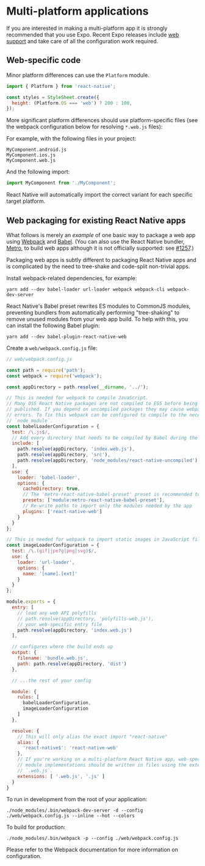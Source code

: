 
<Meta title="Guides|Multi-platform" />

# Multi-platform applications

If you are interested in making a multi-platform app it is strongly recommended
that you use Expo. Recent Expo releases include [web
support](https://docs.expo.io/versions/v35.0.0/guides/running-in-the-browser/)
and take care of all the configuration work required.

## Web-specific code

Minor platform differences can use the `Platform` module.

```js
import { Platform } from 'react-native';

const styles = StyleSheet.create({
  height: (Platform.OS === 'web') ? 200 : 100,
});
```

More significant platform differences should use platform-specific files (see
the webpack configuration below for resolving `*.web.js` files):

For example, with the following files in your project:

```
MyComponent.android.js
MyComponent.ios.js
MyComponent.web.js
```

And the following import:

```js
import MyComponent from './MyComponent';
```

React Native will automatically import the correct variant for each specific
target platform.

## Web packaging for existing React Native apps

What follows is merely an _example_ of one basic way to package a web app using
[Webpack](https://webpack.js.org) and [Babel](https://babeljs.io/). (You can
also use the React Native bundler, [Metro](https://github.com/facebook/metro),
to build web apps although it is not officially supported: see
[#1257](https://github.com/necolas/react-native-web/issues/1257#issuecomment-541443684).)

Packaging web apps is subtly different to packaging React Native apps and is
complicated by the need to tree-shake and code-split non-trivial apps.

Install webpack-related dependencies, for example:

```
yarn add --dev babel-loader url-loader webpack webpack-cli webpack-dev-server
```

React Native's Babel preset rewrites ES modules to CommonJS modules, preventing
bundlers from automatically performing "tree-shaking" to remove unused modules
from your web app build. To help with this, you can install the following Babel
plugin:

```
yarn add --dev babel-plugin-react-native-web
```

Create a `web/webpack.config.js` file:

```js
// web/webpack.config.js

const path = require('path');
const webpack = require('webpack');

const appDirectory = path.resolve(__dirname, '../');

// This is needed for webpack to compile JavaScript.
// Many OSS React Native packages are not compiled to ES5 before being
// published. If you depend on uncompiled packages they may cause webpack build
// errors. To fix this webpack can be configured to compile to the necessary
// `node_module`.
const babelLoaderConfiguration = {
  test: /\.js$/,
  // Add every directory that needs to be compiled by Babel during the build.
  include: [
    path.resolve(appDirectory, 'index.web.js'),
    path.resolve(appDirectory, 'src'),
    path.resolve(appDirectory, 'node_modules/react-native-uncompiled')
  ],
  use: {
    loader: 'babel-loader',
    options: {
      cacheDirectory: true,
      // The 'metro-react-native-babel-preset' preset is recommended to match React Native's packager
      presets: ['module:metro-react-native-babel-preset'],
      // Re-write paths to import only the modules needed by the app
      plugins: ['react-native-web']
    }
  }
};

// This is needed for webpack to import static images in JavaScript files.
const imageLoaderConfiguration = {
  test: /\.(gif|jpe?g|png|svg)$/,
  use: {
    loader: 'url-loader',
    options: {
      name: '[name].[ext]'
    }
  }
};

module.exports = {
  entry: [
    // load any web API polyfills
    // path.resolve(appDirectory, 'polyfills-web.js'),
    // your web-specific entry file
    path.resolve(appDirectory, 'index.web.js')
  ],

  // configures where the build ends up
  output: {
    filename: 'bundle.web.js',
    path: path.resolve(appDirectory, 'dist')
  },

  // ...the rest of your config

  module: {
    rules: [
      babelLoaderConfiguration,
      imageLoaderConfiguration
    ]
  },

  resolve: {
    // This will only alias the exact import "react-native"
    alias: {
      'react-native$': 'react-native-web'
    },
    // If you're working on a multi-platform React Native app, web-specific
    // module implementations should be written in files using the extension
    // `.web.js`.
    extensions: [ '.web.js', '.js' ]
  }
}
```

To run in development from the root of your application:

```
./node_modules/.bin/webpack-dev-server -d --config ./web/webpack.config.js --inline --hot --colors
```

To build for production:

```
./node_modules/.bin/webpack -p --config ./web/webpack.config.js
```

Please refer to the Webpack documentation for more information on configuration.
